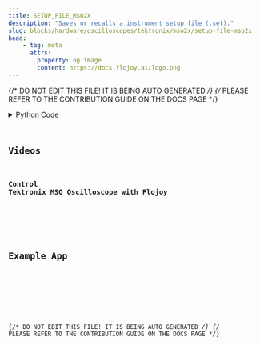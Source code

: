 ```yaml
---
title: SETUP_FILE_MSO2X
description: "Saves or recalls a instrument setup file (.set)."
slug: blocks/hardware/oscilloscopes/tektronix/mso2x/setup-file-mso2x
head:
    - tag: meta
      attrs:
        property: og:image
        content: https://docs.flojoy.ai/logo.png
---
```


{/* DO NOT EDIT THIS FILE! IT IS BEING AUTO GENERATED */}
{/* PLEASE REFER TO THE CONTRIBUTION GUIDE ON THE DOCS PAGE */}


<DownloadStudioBanner />
<PythonDocsDisplay docstring={block_data["docstring"]} />
<details>
<summary>Python Code</summary>



<Code code={pythonCode} lang="py" wrap theme="dracula" />

[Find this Flojoy Block on GitHub](https://github.com/flojoy-ai/blocks/blob/main/blocks/HARDWARE/OSCILLOSCOPES/TEKTRONIX/MSO2X/SETUP_FILE_MSO2X/SETUP_FILE_MSO2X.py)

</details>

## Videos


### Control Tektronix MSO Oscilloscope with Flojoy

<div className="not-content">
<YouTube id="https://www.youtube.com/watch?v=y-8hK6zIYwI" />
</div>

## Example App


<GetHelpWidget />


<AppDisplay app={app} blockName="SETUP_FILE_MSO2X" client:visible />


<Example />

{/* DO NOT EDIT THIS FILE! IT IS BEING AUTO GENERATED */}
{/* PLEASE REFER TO THE CONTRIBUTION GUIDE ON THE DOCS PAGE */}
